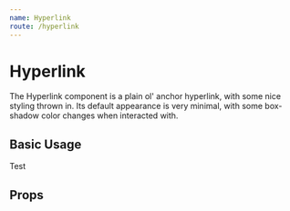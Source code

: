 ```yaml
---
name: Hyperlink
route: /hyperlink
---
```



# Hyperlink

The Hyperlink component is a plain ol' anchor hyperlink, with some nice styling thrown in. Its default appearance is very minimal, with some box-shadow color changes when interacted with.

## Basic Usage

<Playground>
  <Hyperlink href="#">Test</Hyperlink>
</Playground>

## Props

<Props of={Hyperlink} />
